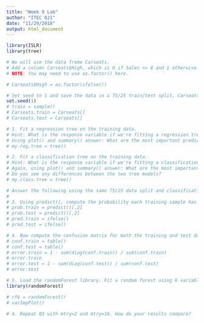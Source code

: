 ```yaml
---
title: "Week 9 Lab"
author: "ITEC 621"
date: "11/29/2018"
output: html_document
---
```


```r
library(ISLR)
library(tree)

# We will use the data frame Carseats.
# Add a column Carseats$High, which is 0 if Sales <= 8 and 1 otherwise.
# NOTE: You may need to use as.factor() here.

# Carseats$High = as.factor(ifelse())

# Set seed to 1 and save the data in a 75/25 train/test split, Carseats.train (300 samples) and Carseats.test (100 samples).
set.seed(1)
# train = sample()
# Carseats.train = Carseats[]
# Carseats.test = Carseats[]

# 1. Fit a regression tree on the training data. 
# Hint: What is the response variable if we're fitting a regression tree?
# Using plot() and summary() answer: What are the most important predictors? What are the predicted values?
# my.reg.tree = tree()

# 2. Fit a classification tree on the training data.
# Hint: What is the response variable if we're fitting a classification tree?
# Again, using plot() and summary() answer: What are the most important predictors? What are the predicted values?
# Do you see any differences between the two tree models?
# my.class.tree = tree()

```

```r

# Answer the following using the same 75/25 data split and classification tree from earlier in the lab.
# 
# 3. Using predict(), compute the probability each training sample has high sales, prob.train. Do the same for the test data. Then, using ifelse(), assign High=0 or High=1 for all training samples. Do the same for the test data. (Hint: Use a threshold of 0.5)
# prob.train = predict()[,2]
# prob.test = predict()[,2]
# pred.train = ifelse()
# pred.test = ifelse()

# 4. Now compute the confusion matrix for both the training and test data. What are overall the error rates? How do they compare between training/test data?
# conf.train = table()
# conf.test = table()
# error.train = 1 - sum(diag(conf.train)) / sum(conf.train)
# error.train
# error.test = 1 - sum(diag(conf.test)) / sum(conf.test)
# error.test

# 5. Load the randomForest library. Fit a random forest using 6 variables (mtry=6). From the variable importance plot, varImpPlot(), which variables seem to be most important?
library(randomForest)

# rf6 = randomForest()
# varImpPlot()

# 4. Repeat Q3 with mtry=2 and mtry=10. How do your results compare?

```